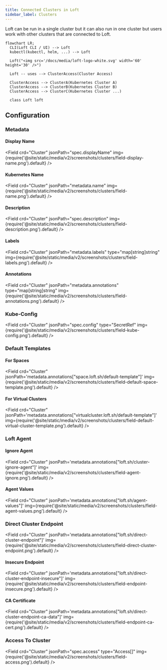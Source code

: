 ```yaml
---
title: Connected Clusters in Loft
sidebar_label: Clusters
---
```




Loft can be run in a single cluster but it can also run in one cluster but users work with other clusters that are connected to Loft.

```mermaid
flowchart LR;
  CLI(Loft CLI / UI) --> Loft
  kubectl(kubectl, helm, ...) --> Loft

  Loft("<img src='/docs/media/loft-logo-white.svg' width='60' height='30' />")
  
  Loft -- uses --> ClusterAccess(Cluster Access)

  ClusterAccess --> ClusterA(Kubernetes Cluster A)
  ClusterAccess --> ClusterB(Kubernetes Cluster B)
  ClusterAccess --> ClusterC(Kubernetes Cluster ...)

  class Loft loft
```


## Configuration

### Metadata

#### Display Name
<Field crd="Cluster" jsonPath="spec.displayName" img={require('@site/static/media/v2/screenshots/clusters/field-display-name.png').default} />

#### Kubernetes Name
<Field crd="Cluster" jsonPath="metadata.name" img={require('@site/static/media/v2/screenshots/clusters/field-name.png').default} />

#### Description
<Field crd="Cluster" jsonPath="spec.description" img={require('@site/static/media/v2/screenshots/clusters/field-description.png').default} />

#### Labels
<Field crd="Cluster" jsonPath="metadata.labels" type="map[string]string" img={require('@site/static/media/v2/screenshots/clusters/field-labels.png').default} />

#### Annotations
<Field crd="Cluster" jsonPath="metadata.annotations" type="map[string]string" img={require('@site/static/media/v2/screenshots/clusters/field-annotations.png').default} />


### Kube-Config
<Field crd="Cluster" jsonPath="spec.config" type="SecretRef" img={require('@site/static/media/v2/screenshots/clusters/field-kube-config.png').default} />


### Default Templates

#### For Spaces
<Field crd="Cluster" jsonPath='metadata.annotations["space.loft.sh/default-template"]' img={require('@site/static/media/v2/screenshots/clusters/field-default-space-template.png').default} />

#### For Virtual Clusters
<Field crd="Cluster" jsonPath='metadata.annotations["virtualcluster.loft.sh/default-template"]' img={require('@site/static/media/v2/screenshots/clusters/field-default-virtual-cluster-template.png').default} />


### Loft Agent

#### Ignore Agent
<Field crd="Cluster" jsonPath='metadata.annotations["loft.sh/cluster-ignore-agent"]' img={require('@site/static/media/v2/screenshots/clusters/field-agent-ignore.png').default} />

#### Agent Values
<Field crd="Cluster" jsonPath='metadata.annotations["loft.sh/agent-values"]' img={require('@site/static/media/v2/screenshots/clusters/field-agent-values.png').default} />


### Direct Cluster Endpoint
<Field crd="Cluster" jsonPath='metadata.annotations["loft.sh/direct-cluster-endpoint"]' img={require('@site/static/media/v2/screenshots/clusters/field-direct-cluster-endpoint.png').default} />

#### Insecure Endpoint
<Field crd="Cluster" jsonPath='metadata.annotations["loft.sh/direct-cluster-endpoint-insecure"]' img={require('@site/static/media/v2/screenshots/clusters/field-endpoint-insecure.png').default} />

#### CA Certificate
<Field crd="Cluster" jsonPath='metadata.annotations["loft.sh/direct-cluster-endpoint-ca-data"]' img={require('@site/static/media/v2/screenshots/clusters/field-endpoint-ca-cert.png').default} />


### Access To Cluster
<Field crd="Cluster" jsonPath="spec.access" type="Access[]" img={require('@site/static/media/v2/screenshots/clusters/field-access.png').default} />

